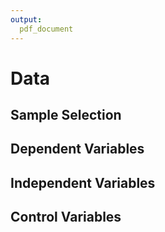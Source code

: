 ```yaml
---
output:
  pdf_document
---
```


# Data 

## Sample Selection

## Dependent Variables
      
## Independent Variables
      
## Control Variables